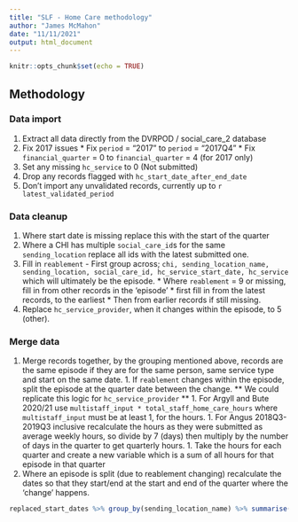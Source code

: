 ```yaml
---
title: "SLF - Home Care methodology"
author: "James McMahon"
date: "11/11/2021"
output: html_document
---
```


```r
knitr::opts_chunk$set(echo = TRUE)
```
## Methodology

### Data import

  1. Extract all data directly from the DVRPOD / social_care_2 database
  1. Fix 2017 issues
    * Fix `period` = "2017" to `period` = "2017Q4"
    * Fix `financial_quarter` = 0 to `financial_quarter` = 4 (for 2017 only)
  1. Set any missing `hc_service` to 0 (Not submitted)
  1. Drop any records flagged with `hc_start_date_after_end_date`
  1. Don't import any unvalidated records, currently up to `r latest_validated_period`
 
### Data cleanup

  1. Where start date is missing replace this with the start of the quarter
  1. Where a CHI has multiple `social_care_id`s for the same `sending_location` replace all ids with the latest submitted one. 
  1. Fill in `reablement` - First group across; `chi, sending_location_name, sending_location, social_care_id, hc_service_start_date, hc_service` which will ultimately be the episode.
    * Where `reablement` = 9 or missing, fill in from other records in the 'episode' 
    * first fill in from the latest records, to the earliest
    * Then from earlier records if still missing.
  1. Replace `hc_service_provider`, when it changes within the episode, to 5 (other).

### Merge data

  1. Merge records together, by the grouping mentioned above, records are the same episode if they are for the same person, same service type and start on the same date.
    1. If `reablement` changes within the episode, split the episode at the quarter date between the change. ** We could replicate this logic for `hc_service_provider` **
    1. For Argyll and Bute 2020/21 use `multistaff_input * total_staff_home_care_hours` where `multistaff_input` must be at least 1, for the hours.
    1. For Angus 2018Q3-2019Q3 inclusive recalculate the hours as they were submitted as average weekly hours, so divide by 7 (days) then multiply by the number of days in the quarter to get quarterly hours.
    1. Take the hours for each quarter and create a new variable which is a sum of all hours for that episode in that quarter
  1. Where an episode is split (due to reablement changing) recalculate the dates so that they start/end at the start and end of the quarter where the 'change' happens.

```r
replaced_start_dates %>% group_by(sending_location_name) %>% summarise(before = n_distinct(social_care_id)) %>% left_join(fixed_sc_ids %>% group_by(sending_location_name) %>% summarise(after = n_distinct(social_care_id))) %>% mutate(diff = before - after, diff_pct = scales::percent(diff/ before, accuracy = 0.1)) %>% gt::gt()
```
